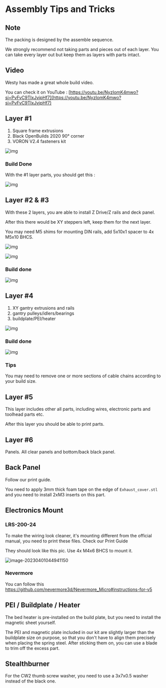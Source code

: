 # Assembly Tips and Tricks

## Note






<Callout type="info">
The packing is designed by the assemble sequence.

We strongly recommend not taking parts and pieces out of each layer. You can take every layer out but keep them as layers with parts intact.

</Callout>



## Video

Westy has made a great whole build video.

You can check it on YouTube : [https://youtu.be/NyzIomK4mwo?si=PvFvC9TIxJvjpHf7](https://youtu.be/NyzIomK4mwo?si=PvFvC9TIxJvjpHf7)


## Layer #1

1. Square frame extrusions
2. Black OpenBuilds 2020 90° corner
4. VORON V2.4 fasteners kit

![img](https://img.mpx.wiki/i/2023/11/07/6549ed4e2e42b.webp)


### Build Done

With the #1 layer parts, you should get this :

![img](https://img.mpx.wiki/i/2023/11/07/6549ed4f08d82.webp)

## Layer #2 &amp; #3

With these 2 layers, you are able to install Z Drive/Z rails and deck panel.

After this there would be XY steppers left, keep them for the next layer.

You may need M5 shims for mounting DIN rails, add 5x10x1 spacer to 4x M5x10 BHCS.

![img](https://img.mpx.wiki/i/2023/11/07/6549ed4ecad72.webp)

![img](https://img.mpx.wiki/i/2023/11/07/6549ed4e867ed.webp)

### Build done

![img](https://img.mpx.wiki/i/2023/11/07/6549ed4f71a05.webp)

## Layer #4

1. XY gantry extrusions and rails
2. gantry pulleys/idlers/bearings
3. buildplate/PEI/heater

![img](https://img.mpx.wiki/i/2023/11/07/6549ed4ee0743.webp)

### Build done

![img](https://img.mpx.wiki/i/2023/04/01/642746d52f84c.webp)

### Tips

You may need to remove one or more sections of cable chains according to your build size.

## Layer #5

This layer includes other all parts, including wires, electronic parts and toolhead parts etc.

After this layer you should be able to print parts.

## Layer #6

Panels. All clear panels and bottom/back black panel.

## Back Panel

Follow our print guide.

You need to apply 3mm thick foam tape on the edge of  `Exhaust_cover.stl` and you need to install 2xM3 inserts on this part. 



## Electronics Mount

### LRS-200-24

To make the wiring look cleaner, it's mounting different from the official manual, you need to print these files. Check our Print Guide

They should look like this pic. Use 4x M4x6 BHCS to mount it.

![image-20230401044941150](https://img.mpx.wiki/i/2023/11/07/6549ed56e0df6.webp)



### Nevermore 

You can follow this 
https://github.com/nevermore3d/Nevermore_Micro#instructions-for-v5



## PEI / Buildplate / Heater

The bed heater is pre-installed on the build plate, but you need to install the magnetic sheet yourself.

The PEI and magnetic plate included in our kit are slightly larger than the buildplate size on purpose, so that you don't have to align them precisely when placing the spring steel. After sticking them on, you can use a blade to trim off the excess part.



## Stealthburner

For the CW2 thumb screw washer, you need to use a 3x7x0.5 washer instead of the black one.
